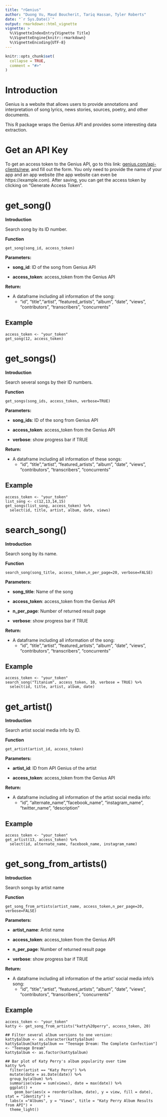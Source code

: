 ```yaml
---
title: "rGenius"
author: "Duong Vu, Maud Boucherit, Tariq Hassan, Tyler Roberts"
date: "`r Sys.Date()`"
output: rmarkdown::html_vignette
vignette: >
  %\VignetteIndexEntry{Vignette Title}
  %\VignetteEngine{knitr::rmarkdown}
  %\VignetteEncoding{UTF-8}
---
```


```r
knitr::opts_chunk$set(
  collapse = TRUE,
  comment = "#>"
)
```

# Introduction

Genius is a website that allows users to provide annotations and interpretation of song lyrics, news stories, sources, poetry, and other documents.

This R package wraps the Genius API and provides some interesting data extraction.

# Get an API Key

To get an access token to the Genius API, go to this link: [genius.com/api-clients/new](https://genius.com/api-clients/new), and fill out the form. You only need to provide the name of your app and an app website (the app website can even be https://example.com). After saving, you can get the access token by clicking on "Generate Access Token". 


# **get_song()** 

**Introduction**

Search song by its ID number.

**Function**

```
get_song(song_id, access_token)
```

**Parameters:**

* **song_id**: ID of the song from Genius API

* **access_token**: access_token from the Genius API 

**Return:**

* A dataframe including all information of the song:
  * "id", "title","artist", "featured_artists", "album", "date", "views", "contributors", "transcribers", "concurrents"

## Example

```
access_token <- "your_token"
get_song(12, access_token)
```

# **get_songs()** 

**Introduction**

Search several songs by their ID numbers.

**Function**

```
get_songs(song_ids, access_token, verbose=TRUE)
```

**Parameters:**

* **song_ids**: ID of the song from Genius API

* **access_token**: access_token from the Genius API 

* **verbose**: show progress bar if TRUE

**Return:**

* A dataframe including all information of these songs:
  * "id", "title","artist", "featured_artists", "album", "date", "views", "contributors", "transcribers", "concurrents"

## Example

```
access_token <- "your_token"
list_song <- c(12,13,14,15)
get_songs(list_song, access_token) %>% 
  select(id, title, artist, album, date, views)
```

# **search_song()** 

**Introduction**

Search song by its name.

**Function**

```
search_song(song_title, access_token,n_per_page=20, verbose=FALSE)
```

**Parameters:**

* **song_title**: Name of the song

* **access_token**: access_token from the Genius API 

* **n_per_page**: Number of returned result page

* **verbose**: show progress bar if TRUE

**Return:**

* A dataframe including all information of the song:
  * "id", "title","artist", "featured_artists", "album", "date", "views", "contributors", "transcribers", "concurrents"

## Example

```
access_token <- "your_token"
search_song("Titanium", access_token, 10, verbose = TRUE) %>% 
  select(id, title, artist, album, date)
```

# **get_artist()** 

**Introduction**

Search artist social media info by ID.

**Function**

```
get_artist(artist_id, access_token)
```

**Parameters:**

* **artist_id**: ID from API Genius of the artist

* **access_token**: access_token from the Genius API 

**Return:**

* A dataframe including all information of the artist social media info:
  * "id", "alternate_name","facebook_name", "instagram_name", "twitter_name", "description"

## Example

```
access_token <- "your_token"
get_artist(13, access_token) %>% 
  select(id, alternate_name, facebook_name, instagram_name)
```

# **get_song_from_artists()** 

**Introduction**

Search songs by artist name

**Function**

```
get_song_from_artists(artist_name, access_token,n_per_page=20, verbose=FALSE)
```

**Parameters:**

* **artist_name**: Artist name

* **access_token**: access_token from the Genius API 

* **n_per_page**: Number of returned result page

* **verbose**: show progress bar if TRUE

**Return:**

* A dataframe including all information of the artist' social media info's song:
  * "id", "title","artist", "featured_artists", "album", "date", "views", "contributors", "transcribers", "concurrents"

## Example

```
access_token <- "your_token"
katty <- get_song_from_artists("katty%20perry", access_token, 20)

## Filter several album versions to one version:
katty$album <- as.character(katty$album)
katty$album[katty$album == "Teenage Dream: The Complete Confection"] <- "Teenage Dream"
katty$album <- as.factor(katty$album)

## Bar plot of Katy Perry's album popularity over time
katty %>% 
  filter(artist == "Katy Perry") %>% 
  mutate(date = as.Date(date)) %>% 
  group_by(album) %>% 
  summarise(view = sum(views), date = max(date)) %>% 
  ggplot() +
    geom_bar(aes(x = reorder(album, date), y = view, fill = date), stat = "identity") +
  labs(x ="Albums", y = "Views", title = "Katy Perry Album Results from API") +
  theme_light()
```

